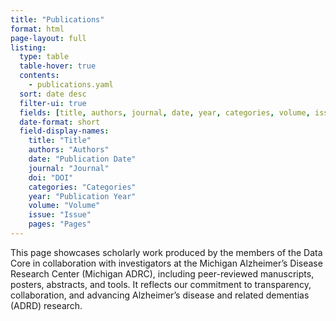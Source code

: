 ```yaml
---
title: "Publications"
format: html
page-layout: full
listing:
  type: table
  table-hover: true
  contents:
    - publications.yaml
  sort: date desc
  filter-ui: true
  fields: [title, authors, journal, date, year, categories, volume, issue, pages]
  date-format: short
  field-display-names:
    title: "Title"
    authors: "Authors"
    date: "Publication Date"
    journal: "Journal"
    doi: "DOI"
    categories: "Categories"
    year: "Publication Year"
    volume: "Volume"
    issue: "Issue"
    pages: "Pages"
---
```


This page showcases scholarly work produced by the members of the Data Core in collaboration with investigators at the Michigan Alzheimer’s Disease Research Center (Michigan ADRC), including peer-reviewed manuscripts, posters, abstracts, and tools. It reflects our commitment to transparency, collaboration, and advancing Alzheimer’s disease and related dementias (ADRD) research.